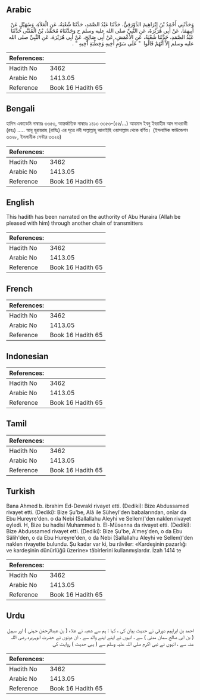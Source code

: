 ## Arabic


<div dir="rtl" lang="ar" style={{fontSize:'larger',backgroundColor:'#f8f9fa',padding:20}}>
وَحَدَّثَنِي أَحْمَدُ بْنُ إِبْرَاهِيمَ الدَّوْرَقِيُّ، حَدَّثَنَا عَبْدُ الصَّمَدِ، حَدَّثَنَا شُعْبَةُ، عَنِ الْعَلاَءِ، وَسُهَيْلٍ عَنْ أَبِيهِمَا، عَنْ أَبِي هُرَيْرَةَ، عَنِ النَّبِيِّ صلى الله عليه وسلم ح وَحَدَّثَنَاهُ مُحَمَّدُ، بْنُ الْمُثَنَّى حَدَّثَنَا عَبْدُ الصَّمَدِ، حَدَّثَنَا شُعْبَةُ، عَنِ الأَعْمَشِ، عَنْ أَبِي صَالِحٍ، عَنْ أَبِي هُرَيْرَةَ، عَنِ النَّبِيِّ صلى الله عليه وسلم إِلاَّ أَنَّهُمْ قَالُوا ‏ "‏ عَلَى سَوْمِ أَخِيهِ وَخِطْبَةِ أَخِيهِ ‏"‏ ‏.‏
</div>
<div style={{backgroundColor:'#f8f9fa',padding:20, marginBottom: 10}}><table> <thead> <tr> <th>References:</th> <th></th> </tr> </thead> <tbody><tr><td>Hadith No</td><td>3462</td></tr><tr><td>Arabic No</td><td>1413.05</td></tr><tr><td>Reference</td><td>Book 16 Hadith 65</td></tr></tbody></table></div>

## Bengali


<div dir="ltr" lang="bn" style={{fontSize:'larger',backgroundColor:'#f8f9fa',padding:20}}>
হাদিস একাডেমি নাম্বারঃ ৩৩৫৩, আন্তর্জাতিক নাম্বারঃ ১৪১৩ ৩৩৫৩-(৫৫/...) আহমাদ ইবনু ইবরাহীম আদ দাওরাকী (রহঃ) ..... আবূ হুরায়রাহ (রাযিঃ) এর সূত্রে নবী সাল্লাল্লাহু আলাইহি ওয়াসাল্লাম থেকে বর্ণিত। (ইসলামিক ফাউন্ডেশন ৩৩২৮, ইসলামীক সেন্টার ৩৩২৬)
</div>
<div style={{backgroundColor:'#f8f9fa',padding:20, marginBottom: 10}}><table> <thead> <tr> <th>References:</th> <th></th> </tr> </thead> <tbody><tr><td>Hadith No</td><td>3462</td></tr><tr><td>Arabic No</td><td>1413.05</td></tr><tr><td>Reference</td><td>Book 16 Hadith 65</td></tr></tbody></table></div>

## English


<div dir="ltr" lang="en" style={{fontSize:'larger',backgroundColor:'#f8f9fa',padding:20}}>
This hadith has been narrated on the authority of Abu Huraira (Allah be pleased with him) through another chain of transmitters
</div>
<div style={{backgroundColor:'#f8f9fa',padding:20, marginBottom: 10}}><table> <thead> <tr> <th>References:</th> <th></th> </tr> </thead> <tbody><tr><td>Hadith No</td><td>3462</td></tr><tr><td>Arabic No</td><td>1413.05</td></tr><tr><td>Reference</td><td>Book 16 Hadith 65</td></tr></tbody></table></div>

## French


<div dir="ltr" lang="fr" style={{fontSize:'larger',backgroundColor:'#f8f9fa',padding:20}}>

</div>
<div style={{backgroundColor:'#f8f9fa',padding:20, marginBottom: 10}}><table> <thead> <tr> <th>References:</th> <th></th> </tr> </thead> <tbody><tr><td>Hadith No</td><td>3462</td></tr><tr><td>Arabic No</td><td>1413.05</td></tr><tr><td>Reference</td><td>Book 16 Hadith 65</td></tr></tbody></table></div>

## Indonesian


<div dir="ltr" lang="id" style={{fontSize:'larger',backgroundColor:'#f8f9fa',padding:20}}>

</div>
<div style={{backgroundColor:'#f8f9fa',padding:20, marginBottom: 10}}><table> <thead> <tr> <th>References:</th> <th></th> </tr> </thead> <tbody><tr><td>Hadith No</td><td>3462</td></tr><tr><td>Arabic No</td><td>1413.05</td></tr><tr><td>Reference</td><td>Book 16 Hadith 65</td></tr></tbody></table></div>

## Tamil


<div dir="ltr" lang="ta" style={{fontSize:'larger',backgroundColor:'#f8f9fa',padding:20}}>

</div>
<div style={{backgroundColor:'#f8f9fa',padding:20, marginBottom: 10}}><table> <thead> <tr> <th>References:</th> <th></th> </tr> </thead> <tbody><tr><td>Hadith No</td><td>3462</td></tr><tr><td>Arabic No</td><td>1413.05</td></tr><tr><td>Reference</td><td>Book 16 Hadith 65</td></tr></tbody></table></div>

## Turkish


<div dir="ltr" lang="tr" style={{fontSize:'larger',backgroundColor:'#f8f9fa',padding:20}}>
Bana Ahmed b. ibrahim Ed-Devrakî rivayet etti. (Dediki): Bize Abdussamed rivayet etti. (Dediki): Bize Şu'be, Alâ ile Süheyl'den babalarından, onîar da Ebu Hureyre'den. o da Nebi (Sallallahu Aleyhi ve Sellem)'den naklen rivayet eyledi. H, Bize bu hadisi Muhammed b. El-Müsenna da rivayet etti. (Dediki): Bize Abdussamed rivayet etti. (Dediki): Bize Şu'be, A'meş'den, o da Ebu Sâlih'den, o da Ebu Hureyre'den, o da Nebi (Sallallahu Aleyhi ve Sellem)'den naklen rivayette bulundu. Şu kadar var ki, bu râviler: «Kardeşinin pazarlığı ve kardeşinin dünürlüğü üzerine» tâbirlerini kullanmışlardır. İzah 1414 te
</div>
<div style={{backgroundColor:'#f8f9fa',padding:20, marginBottom: 10}}><table> <thead> <tr> <th>References:</th> <th></th> </tr> </thead> <tbody><tr><td>Hadith No</td><td>3462</td></tr><tr><td>Arabic No</td><td>1413.05</td></tr><tr><td>Reference</td><td>Book 16 Hadith 65</td></tr></tbody></table></div>

## Urdu


<div dir="rtl" lang="ur" style={{fontSize:'larger',backgroundColor:'#f8f9fa',padding:20}}>
احمد بن ابراہیم دورقی نے حدیث بیان کی ، کہا : ہم سے شعبہ نے علاء ( بن عبدالرحمٰن جہنی ) اور سہیل ( بن ابی صالح سمان مدنی ) سے ، انہوں نے اپنے اپنے والد سے ، ان دونوں نے حضرت ابوہریرہ رضی اللہ عنہ سے ، انہوں نے نبی اکرم صلی اللہ علیہ وسلم سے ( یہی حدیث ) روایت کی
</div>
<div style={{backgroundColor:'#f8f9fa',padding:20, marginBottom: 10}}><table> <thead> <tr> <th>References:</th> <th></th> </tr> </thead> <tbody><tr><td>Hadith No</td><td>3462</td></tr><tr><td>Arabic No</td><td>1413.05</td></tr><tr><td>Reference</td><td>Book 16 Hadith 65</td></tr></tbody></table></div>